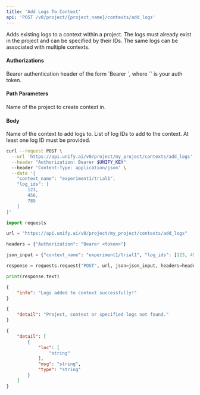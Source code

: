 ```yaml
---
title: 'Add Logs To Context'
api: 'POST /v0/project/{project_name}/contexts/add_logs'
---
```

Adds existing logs to a context within a project. The logs must already exist
in the project and can be specified by their IDs.
The same logs can be associated with multiple contexts.

#### Authorizations

<ParamField header="Authorization" type="string" required="true">
  Bearer authentication header of the form `Bearer <token>`, where `<token>` is your auth token.
</ParamField>

#### Path Parameters

<ParamField query="project_name" type="string" required="true">
Name of the project to create context in.
</ParamField>

#### Body

<ParamField body="context_name" type="string" required="true">
Name of the context to add logs to.
</ParamField>

<ParamField body="log_ids" type="[integer]" required="true">
List of log IDs to add to the context. At least one log ID must be provided.
</ParamField>

<RequestExample>

```bash cURL
curl --request POST \
  --url 'https://api.unify.ai/v0/project/my_project/contexts/add_logs' \
  --header "Authorization: Bearer $UNIFY_KEY"
  --header 'Content-Type: application/json' \
  --data '{
    "context_name": "experiment1/trial1",
    "log_ids": [
        123,
        456,
        789
    ]
}'
```

```python Python
import requests

url = "https://api.unify.ai/v0/project/my_project/contexts/add_logs"

headers = {"Authorization": "Bearer <token>"}

json_input = {"context_name": "experiment1/trial1", "log_ids": [123, 456, 789]}

response = requests.request("POST", url, json=json_input, headers=headers)

print(response.text)
```

</RequestExample>
<ResponseExample>

```json 200
{
    "info": "Logs added to context successfully!"
}
```

```json 404
{
    "detail": "Project, context or specified logs not found."
}
```

```json 422
{
    "detail": [
        {
            "loc": [
                "string"
            ],
            "msg": "string",
            "type": "string"
        }
    ]
}
```

</ResponseExample>
